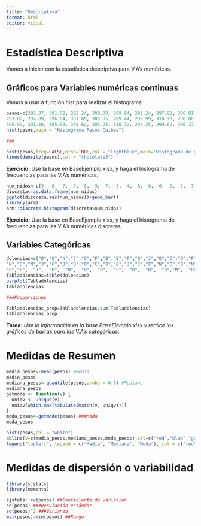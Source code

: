 ```yaml
---
title: "Descriptiva"
format: html
editor: visual
---
```


# Estadística Descriptiva

Vamos a iniciar con la estadística descriptiva para V.A's numéricas.

## Gráficos para Variables numéricas continuas

Vamos a usar a función hist para realizar el histograma.

```r
pesos=c(303.37, 301.02, 292.24, 300.30, 299.94, 291.24, 297.93, 306.81, 303.49, 302.12,
292.82, 297.89, 296.84, 301.09, 303.95, 289.44, 296.99, 310.30, 296.80, 302.50,
305.99, 301.16, 305.53, 305.02, 303.21, 310.32, 294.25, 299.62, 306.27, 293.37)
hist(pesos,main = "Histograma Pesos Ceibas")

###

hist(pesos,freq=FALSE,prob=TRUE,col = "lightblue",main='Histograma de pesos de Ceibas',xlab='Toneladas',ylab='Densidad')
lines(density(pesos),col = "chocolate3")

```

**Ejercicio:** Use la base en BaseEjemplo.xlsx, y haga el histograma de frecuencias para las V.A's numéricas.

```r
num_nidos<-c(9,  6,  7,  7,  6,  9,  7,  3,  4,  6,  6,  6,  8,  2,  7,  3,  5,  5,  4,  7,  4,  9,  7,  8,  8,  2, 12, 10,  4,  7)
discreta<-as.data.frame(num_nidos)
ggplot(discreta,aes(num_nidos))+geom_bar()
library(arm)
arm::discrete.histogram(discreta$num_nidos)


```

**Ejercicio:** Use la base en BaseEjemplo.xlsx, y haga el histograma de frecuencias para las V.A's numéricas discretas.

## Variables Categóricas

```r
dolencias=c("O","O","N","J","C","F","B","B","F","O","J","O","O","O","F","F","O","O",
"N","O","N","J","F","J","B","O","C","J","O","J","J","F","N","O","B","M","O","J","M","O","B",
"O","F",  "J",  "O",  "O",  "B",  "N",  "C",  "O",  "O",  "O","M",  "B","F","J",  "O",  "F",  "N")
Tabladolencias=table(dolencias)
barplot(Tabladolencias)
Tabladolencias

###Proporciones

Tabladolencias_prop=Tabladolencias/sum(Tabladolencias)
Tabladolencias_prop

```

**Tarea:** *Use la información en la base BaseEjemplo.xlsx y realice los gráficos de barras para las V.A's categóricas.*

# Medidas de Resumen

```r

media_pesos<-mean(pesos) #Media
media_pesos
mediana_pesos<-quantile(pesos,probs = 0.5) #Mediana
mediana_pesos
getmode <- function(v) {
  uniqv <- unique(v)
  uniqv[which.max(tabulate(match(v, uniqv)))]
}
moda_pesos<-getmode(pesos) ###Moda
moda_pesos


```

```r
hist(pesos,col = "white")
abline(v=c(media_pesos,mediana_pesos,moda_pesos),col=c("red","blue","green"))
legend("topleft", legend = c("Media", "Mediana", "Moda"), col = c("red", "blue", "green"), lty = 1, lwd = 2,cex = 0.5)

```

# Medidas de dispersión o variabilidad

```r
library(sjstats)
library(moments)

sjstats::cv(pesos) ##Coeficiente de variación
sd(pesos) ###Desviación estándar
sd(pesos)^2 ###Varianza
max(pesos)-min(pesos) ##Rango

```
